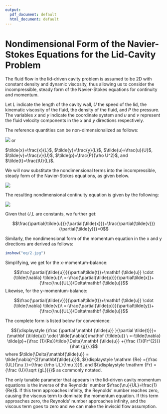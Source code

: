 ---
output:
  pdf_document: default
  html_document: default
---
# Nondimensional Form of the Navier-Stokes Equations for the Lid-Cavity Problem {.chapter}

The fluid flow in the lid-driven cavity problem is assumed to be 2D with constant density and dynamic viscosity, thus allowing us to consider the incompressible, steady form of the Navier-Stokes equations for continuity and momentum. 

Let $L$ indicate the length of the cavity wall, $U$ the speed of the lid,  the kinematic viscosity of the fluid,  the density of the fluid, and $P$ the pressure. The variables $x$ and $y$ indicate the coordinate system and $u$ and $v$ represent the fluid velocity components in the $x$ and $y$ directions respectively. 

The reference quantities can be non-dimensionalized as follows:

![](../plots/eq/0.jpg)
or

$\tilde{x}=\frac{x}{L}$, $\tilde{y}=\frac{y}{L}$, $\tilde{u}=\frac{u}{U}$, $\tilde{v}=\frac{v}{U}$, $\tilde{p}=\frac{P}{\rho U^2}$, and $\tilde{t}=\frac{tU}{L}$.

We will now substitute the nondimensional terms into the incompressible, steady form of the Navier-Stokes equations, as given below.

![](../plots/eq/setup.jpg)

The resulting nondimensional continuity equation is given by the following:

![](../plots/eq/1.jpg)

Given that $U$,$L$ are constants, we further get:

$$\frac{\partial{\tilde{u}}}{\partial{\tilde{x}}}+\frac{\partial{\tilde{v}}}{\partial{\tilde{y}}}=0$$

Similarly, the nondimensional form of the momentum equation in the x and y directions are derived as follows:

```{r}
imshow("eq/2.jpg")
```

Simplifying, we get for the x-momentum-balance:

$$\frac{\partial{\tilde{u}}}{\partial\tilde{t}}+\mathbf {\tilde{u}} \cdot (\tilde{\nabla} \tilde{u})\ =-\frac{\partial{\tilde{p}}}{\partial\tilde{x}}+{\frac{\nu}{UL}}\Delta\mathbf {\tilde{u}}$$
Likewise, for the y-momentum-balance:

$$\frac{\partial{\tilde{v}}}{\partial\tilde{t}}+\mathbf {\tilde{u}} \cdot (\tilde{\nabla} \tilde{v})\ =-\frac{\partial{\tilde{p}}}{\partial\tilde{y}}+{\frac{\nu}{UL}}\Delta\mathbf {\tilde{u}}$$

The complete form is listed below for convenience:

$${\displaystyle {\frac {\partial \mathbf {\tilde{u}} }{\partial \tilde{t}}}+(\mathbf {\tilde{u}} \cdot \tilde{\nabla})\mathbf {\tilde{u}} \ =-\tilde{\nabla} \tilde{p}+{\frac {1}{Re}}\tilde{\Delta}\mathbf {\tilde{u}} +{\frac {1}{Fr^{2}}}{\hat {g}}.}$$
where $\tilde{\Delta}\mathbf{\tilde{u}} = \tilde{\nabla}^{2}\mathbf{\tilde{u}}$, ${\displaystyle \mathrm {Re} ={\frac {UL}{\nu }}={\frac {\rho UL}{\mu }}}$, and ${\displaystyle \mathrm {Fr} ={\frac {U}{\sqrt {gL}}}}$ as commonly notated.

The only tunable parameter that appears in the lid-driven cavity momentum equations is the inverse of the Reynolds' number $\frac{\nu}{UL}=\frac{1}{Re}$. If this term approaches infinity, the Reynolds' number reaches zero, causing the viscous term to dominate the momentum equation. If this term approaches zero, the Reynolds' number approaches infinity, and the viscous term goes to zero and we can make the inviscid flow assumption. 
